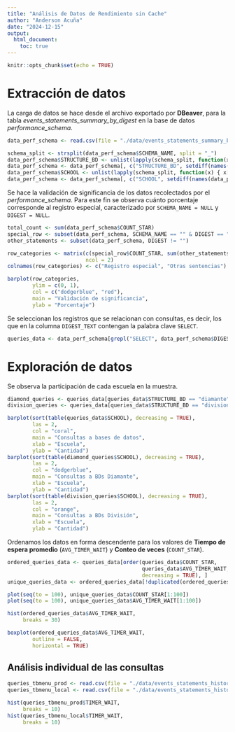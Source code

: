 ```yaml
---
title: "Análisis de Datos de Rendimiento sin Cache"
author: "Anderson Acuña"
date: "2024-12-15"
output: 
  html_document: 
    toc: true
---
```


```r
knitr::opts_chunk$set(echo = TRUE)
```

# Extracción de datos

La carga de datos se hace desde el archivo exportado por **DBeaver**, para la 
tabla *events_statements_summary_by_digest* en la base de datos 
*performance_schema*.
```r
data_perf_schema <- read.csv(file = "./data/events_statements_summary_by_digest_202412151135.csv")

schema_split <- strsplit(data_perf_schema$SCHEMA_NAME, split = "_")
data_perf_schema$STRUCTURE_BD <- unlist(lapply(schema_split, function(x) { x[1] }))
data_perf_schema <- data_perf_schema[, c("STRUCTURE_BD", setdiff(names(data_perf_schema), "STRUCTURE_BD"))]
data_perf_schema$SCHOOL <- unlist(lapply(schema_split, function(x) { x[2] }))
data_perf_schema <- data_perf_schema[, c("SCHOOL", setdiff(names(data_perf_schema), "SCHOOL"))]
```

Se hace la validación de significancia de los datos recolectados por el 
*performance_schema*. Para este fin se observa cuánto porcentaje corresponde al 
registro especial, caracterizado por `SCHEMA_NAME = NULL` y `DIGEST = NULL`.
```r
total_count <- sum(data_perf_schema$COUNT_STAR)
special_row <- subset(data_perf_schema, SCHEMA_NAME == "" & DIGEST == "")
other_statements <- subset(data_perf_schema, DIGEST != "")

row_categories <- matrix(c(special_row$COUNT_STAR, sum(other_statements$COUNT_STAR)) / total_count, 
                         ncol = 2)
colnames(row_categories) <- c("Registro especial", "Otras sentencias")

barplot(row_categories, 
        ylim = c(0, 1), 
        col = c("dodgerblue", "red"), 
        main = "Validación de significancia", 
        ylab = "Porcentaje")
```

Se seleccionan los registros que se relacionan con consultas, es decir, los que 
en la columna `DIGEST_TEXT` contengan la palabra clave `SELECT`.
```r
queries_data <- data_perf_schema[grepl("SELECT", data_perf_schema$DIGEST_TEXT), ]
```


# Exploración de datos

Se observa la participación de cada escuela en la muestra.
```r
diamond_queries <- queries_data[queries_data$STRUCTURE_BD == "diamante", ]
division_queries <- queries_data[queries_data$STRUCTURE_BD == "division", ]

barplot(sort(table(queries_data$SCHOOL), decreasing = TRUE), 
        las = 2, 
        col = "coral", 
        main = "Consultas a bases de datos", 
        xlab = "Escuela", 
        ylab = "Cantidad")
barplot(sort(table(diamond_queries$SCHOOL), decreasing = TRUE), 
        las = 2, 
        col = "dodgerblue", 
        main = "Consultas a BDs Diamante", 
        xlab = "Escuela", 
        ylab = "Cantidad")
barplot(sort(table(division_queries$SCHOOL), decreasing = TRUE), 
        las = 2, 
        col = "orange", 
        main = "Consultas a BDs División", 
        xlab = "Escuela", 
        ylab = "Cantidad")
```


Ordenamos los datos en forma descendente para los valores de **Tiempo de espera 
promedio** (`AVG_TIMER_WAIT`) y **Conteo de veces** (`COUNT_STAR`).
```r
ordered_queries_data <- queries_data[order(queries_data$COUNT_STAR, 
                                           queries_data$AVG_TIMER_WAIT, 
                                           decreasing = TRUE), ]
unique_queries_data <- ordered_queries_data[!duplicated(ordered_queries_data$DIGEST), ]
```

```r
plot(seq(to = 100), unique_queries_data$COUNT_STAR[1:100])
plot(seq(to = 100), unique_queries_data$AVG_TIMER_WAIT[1:100])

hist(ordered_queries_data$AVG_TIMER_WAIT, 
     breaks = 30)

boxplot(ordered_queries_data$AVG_TIMER_WAIT, 
        outline = FALSE, 
        horizontal = TRUE)
```

## Análisis individual de las consultas

```r
queries_tbmenu_prod <- read.csv(file = "./data/events_statements_history_long_202412181352.csv")
queries_tbmenu_local <- read.csv(file = "./data/events_statements_history_long_202412181703.csv")
```

```r
hist(queries_tbmenu_prod$TIMER_WAIT, 
     breaks = 10)
hist(queries_tbmenu_local$TIMER_WAIT, 
     breaks = 10)
```


